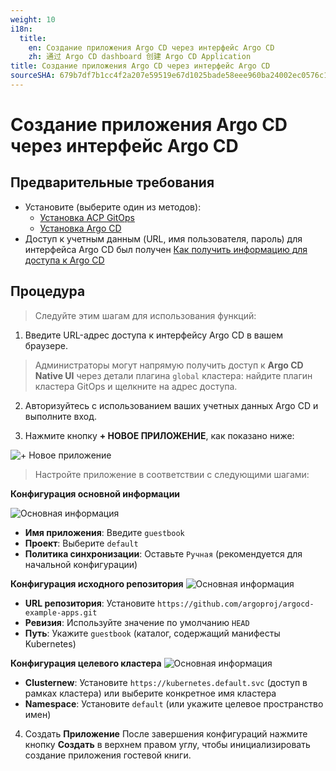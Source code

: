 ```yaml
---
weight: 10
i18n:
  title:
    en: Создание приложения Argo CD через интерфейс Argo CD
    zh: 通过 Argo CD dashboard 创建 Argo CD Application
title: Создание приложения Argo CD через интерфейс Argo CD
sourceSHA: 679b7df7b1cc4f2a207e59519e67d1025bade58eee960ba24002ec0576c16c80
---
```


# Создание приложения Argo CD через интерфейс Argo CD

## Предварительные требования

- Установите (выберите один из методов):
  - [Установка ACP GitOps](../install_gitops/install_gitops_plugin.mdx)
  - [Установка Argo CD](../install_gitops/install_argocd_operator.mdx)
- Доступ к учетным данным (URL, имя пользователя, пароль) для интерфейса Argo CD был получен [Как получить информацию для доступа к Argo CD](./argocd_info.mdx)

## Процедура

> Следуйте этим шагам для использования функций:

1. Введите URL-адрес доступа к интерфейсу Argo CD в вашем браузере.

> Администраторы могут напрямую получить доступ к **Argo CD Native UI** через детали плагина `global` кластера: найдите плагин кластера GitOps и щелкните на адрес доступа.

2. Авторизуйтесь с использованием ваших учетных данных Argo CD и выполните вход.

3. Нажмите кнопку **+ НОВОЕ ПРИЛОЖЕНИЕ**, как показано ниже:

![+ Новое приложение](../assets/new_app_button.png)

> Настройте приложение в соответствии с следующими шагами:

**Конфигурация основной информации**

![Основная информация](../assets/new_app_button_info.png)

- **Имя приложения**: Введите `guestbook`
- **Проект**: Выберите `default`
- **Политика синхронизации**: Оставьте `Ручная` (рекомендуется для начальной конфигурации)

**Конфигурация исходного репозитория**
![Основная информация](../assets/new_app_button_source.png)

- **URL репозитория**: Установите `https://github.com/argoproj/argocd-example-apps.git`
- **Ревизия**: Используйте значение по умолчанию `HEAD`
- **Путь**: Укажите `guestbook` (каталог, содержащий манифесты Kubernetes)

**Конфигурация целевого кластера**
![Основная информация](../assets/new_app_button_repo.png)

- **Clusternew**: Установите `https://kubernetes.default.svc` (доступ в рамках кластера) или выберите конкретное имя кластера
- **Namespace**: Установите `default` (или укажите целевое пространство имен)

4. Создать **Приложение**
   После завершения конфигураций нажмите кнопку **Создать** в верхнем правом углу, чтобы инициализировать создание приложения гостевой книги.
